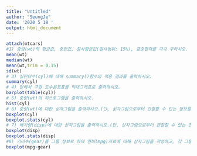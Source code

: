 ---
title: "Untitled"
author: "SeungJe"
date: '2020 5 18 '
output: html_document
---

```{r}
attach(mtcars)
#1) 중량(wt)의 평균값, 중앙값, 절사평균값(절사범위: 15%), 표준편차를 각각 구하시오.
mean(wt)
median(wt)
mean(wt,trim = 0.15)
sd(wt)
# 3) 실린더수(cyl)에 대해 summary()함수의 적용 결과를 출력하시오.
summary(cyl)
# 4) 앞에서 구한 도수분포표를 막대그래프로 출력하시오.
barplot(table(cyl))
# 5) 중량(wt)의 히스토그램을 출력하시오.
hist(cyl)
# 6) 중량(wt)에 대한 상자그림을 출력하시오.(단, 상자그림으로부터 관찰할 수 있는 정보를 함께 출력하시오.)
boxplot(cyl)
boxplot.stats(cyl)
# 7) 배기량(disp)에 대한 상자그림을 출력하시오.(단, 상자그림으로부터 관찰할 수 있는 정보를 함께 출력하시오.)
boxplot(disp)
boxplot.stats(disp)
#8) 기어수(gear)를 그룹 정보로 하여 연비(mpg)자료에 대해 상자그림을 작성하고, 각 그룹의 상자그림을 비교하여 관찰할 수 있는 것이 무엇인지 나타내시오.
boxplot(mpg~gear)
```

